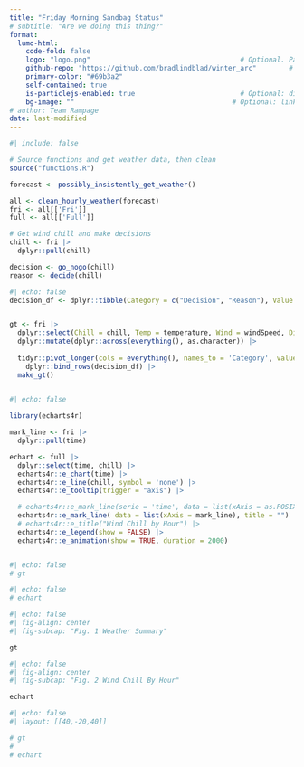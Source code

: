 ```yaml
---
title: "Friday Morning Sandbag Status"
# subtitle: "Are we doing this thing?"
format:
  lumo-html: 
    code-fold: false
    logo: "logo.png"                                     # Optional. Path to a logo displayed above the title
    github-repo: "https://github.com/bradlindblad/winter_arc"        # Optional. Adds a github corner at the top right
    primary-color: "#69b3a2"
    self-contained: true
    is-particlejs-enabled: true                          # Optional: display interactive particles in the document header
    bg-image: ""                                       # Optional: link to an image for the header background
# author: Team Rampage
date: last-modified
---
```


```r
#| include: false

# Source functions and get weather data, then clean
source("functions.R")

forecast <- possibly_insistently_get_weather()

all <- clean_hourly_weather(forecast)
fri <- all[['Fri']]
full <- all[['Full']]

# Get wind chill and make decisions
chill <- fri |> 
  dplyr::pull(chill)

decision <- go_nogo(chill)
reason <- decide(chill)
```

```r
#| echo: false
decision_df <- dplyr::tibble(Category = c("Decision", "Reason"), Value = c(decision, reason))


gt <- fri |> 
  dplyr::select(Chill = chill, Temp = temperature, Wind = windSpeed, Direction = windDirection, Summary = shortForecast, Time = time) |> 
  dplyr::mutate(dplyr::across(everything(), as.character)) |> 
  
  tidyr::pivot_longer(cols = everything(), names_to = 'Category', values_to = 'Value') |> 
    dplyr::bind_rows(decision_df) |> 
  make_gt()
  
```

```r
#| echo: false

library(echarts4r)

mark_line <- fri |> 
  dplyr::pull(time) 

echart <- full |> 
  dplyr::select(time, chill) |> 
  echarts4r::e_chart(time) |> 
  echarts4r::e_line(chill, symbol = 'none') |> 
  echarts4r::e_tooltip(trigger = "axis") |> 

  # echarts4r::e_mark_line(serie = 'time', data = list(xAxis = as.POSIXct('2024-12-11 13:00:00', format = "%Y-%m-%d %H:%M:%S")), title = "")
  echarts4r::e_mark_line( data = list(xAxis = mark_line), title = "") |> 
  # echarts4r::e_title("Wind Chill by Hour") |> 
  echarts4r::e_legend(show = FALSE) |> 
  echarts4r::e_animation(show = TRUE, duration = 2000)



```

```r
#| echo: false
# gt
```

```r
#| echo: false
# echart
```

```r
#| echo: false
#| fig-align: center
#| fig-subcap: "Fig. 1 Weather Summary"

gt

```

```r
#| echo: false
#| fig-align: center
#| fig-subcap: "Fig. 2 Wind Chill By Hour"

echart

```

```r
#| echo: false
#| layout: [[40,-20,40]]

# gt
# 
# echart


```
